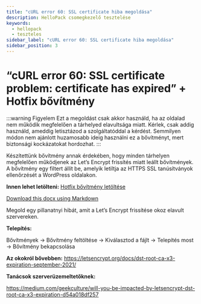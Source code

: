 ```yaml
---
title: "cURL error 60: SSL certificate hiba megoldása"
description: HelloPack csomegkezelő tesztelése
keywords:
  - hellopack
  - teszteles
sidebar_label: "cURL error 60: SSL certificate hiba megoldása"
sidebar_position: 3
---
```



# <FontAwesomeIcon icon="fa-duotone fa-list-check text-primary" /> “cURL error 60: SSL certificate problem: certificate has expired” + Hotfix bővítmény

:::warning Figyelem
Ezt a megoldást csak akkor használd, ha az oldalad nem működik megfelelően a tárhelyed elavultsága miatt. Kérlek, csak addig használd, ameddig letisztázod a szolgáltatóddal a kérdést. Semmilyen módon nem ajánlott huzamosabb ideig használni ez a bővítményt, mert biztonsági kockázatokat hordozhat.
:::

Készítettünk bővítmény annak érdekében, hogy minden tárhelyen megfelelően működjenek az Let’s Encrypt frissítés miatt leállt bővítmények. A bővítmény egy filtert állít be, amelyik letiltja az HTTPS SSL tanúsítványok ellenőrzését a WordPress oldalakon.

**Innen lehet letölteni:** [Hotfix bővítmény letöltése](/static/download/hellowp-ssl-problema-hotfix.zip)

[Download this docx using Markdown](./assets/hellowp-ssl-problema-hotfix.zip)

Megold egy pillanatnyi hibát, amit a Let’s Encrypt frissítése okoz elavult szervereken.

**Telepítés:**

Bővítmények -> Bővítmény feltöltése -> Kiválasztod a fájlt -> Telepítés most -> Bővítmény bekapcsolása

**Az okokról bővebben:**
https://letsencrypt.org/docs/dst-root-ca-x3-expiration-september-2021/

**Tanácsok szerverüzemeltetőknek:**

https://medium.com/geekculture/will-you-be-impacted-by-letsencrypt-dst-root-ca-x3-expiration-d54a018df257
